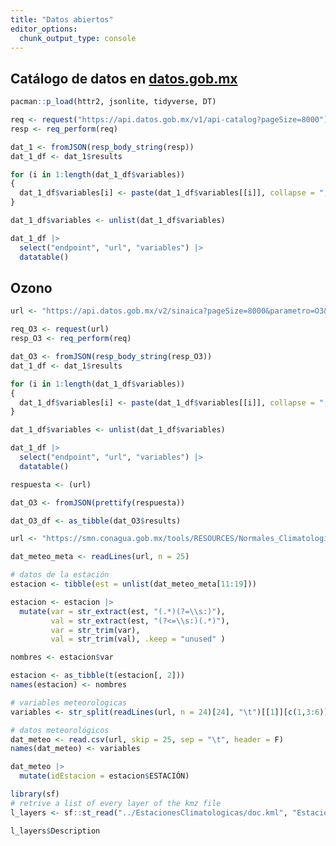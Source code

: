 ```yaml
---
title: "Datos abiertos"
editor_options: 
  chunk_output_type: console
---
```




## Catálogo de datos en [datos.gob.mx](datos.gob.mx)

```r
pacman::p_load(httr2, jsonlite, tidyverse, DT)

req <- request("https://api.datos.gob.mx/v1/api-catalog?pageSize=8000")
resp <- req_perform(req)

dat_1 <- fromJSON(resp_body_string(resp))
dat_1_df <- dat_1$results

for (i in 1:length(dat_1_df$variables))
{
  dat_1_df$variables[i] <- paste(dat_1_df$variables[[i]], collapse = ",")
}

dat_1_df$variables <- unlist(dat_1_df$variables)

dat_1_df |>
  select("endpoint", "url", "variables") |> 
  datatable()

```

## Ozono

```r
url <- "https://api.datos.gob.mx/v2/sinaica?pageSize=8000&parametro=O3&estacionesid=259&page=1"

req_O3 <- request(url)
resp_O3 <- req_perform(req)

dat_O3 <- fromJSON(resp_body_string(resp_O3))
dat_1_df <- dat_1$results

for (i in 1:length(dat_1_df$variables))
{
  dat_1_df$variables[i] <- paste(dat_1_df$variables[[i]], collapse = ",")
}

dat_1_df$variables <- unlist(dat_1_df$variables)

dat_1_df |>
  select("endpoint", "url", "variables") |> 
  datatable()

respuesta <- (url)

dat_O3 <- fromJSON(prettify(respuesta))

dat_O3_df <- as_tibble(dat_O3$results)


```


```r

url <- "https://smn.conagua.gob.mx/tools/RESOURCES/Normales_Climatologicas/Diarios/ver/dia30393.txt"

dat_meteo_meta <- readLines(url, n = 25)

# datos de la estación
estacion <- tibble(est = unlist(dat_meteo_meta[11:19]))

estacion <- estacion |> 
  mutate(var = str_extract(est, "(.*)(?=\\s:)"),
         val = str_extract(est, "(?<=\\s:)(.*)"),
         var = str_trim(var),
         val = str_trim(val), .keep = "unused" ) 

nombres <- estacion$var

estacion <- as_tibble(t(estacion[, 2]))
names(estacion) <- nombres

# variables meteorologicas
variables <- str_split(readLines(url, n = 24)[24], "\t")[[1]][c(1,3:6)]

# datos meteorológicos
dat_meteo <- read.csv(url, skip = 25, sep = "\t", header = F)
names(dat_meteo) <- variables

dat_meteo |> 
  mutate(idEstacion = estacion$ESTACIÓN)

```

```r
library(sf)
# retrive a list of every layer of the kmz file 
l_layers <- sf::st_read("../EstacionesClimatologicas/doc.kml", "Estaciones operativas")

l_layers$Description

```

